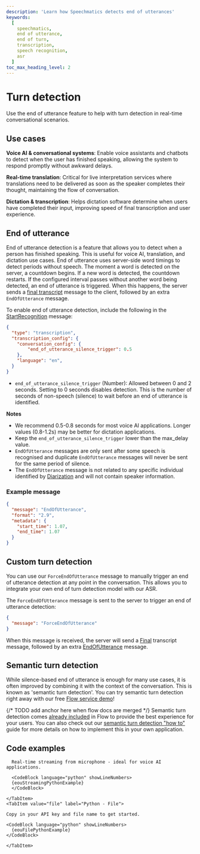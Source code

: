 ```yaml
---
description: 'Learn how Speechmatics detects end of utterances'
keywords:
  [
    speechmatics,
    end of utterance,
    end of turn,
    transcription,
    speech recognition,
    asr
  ]
toc_max_heading_level: 2
---
```


# Turn detection 

Use the end of utterance feature to help with turn detection in real-time conversational scenarios.

## Use cases

**Voice AI & conversational systems**: Enable voice assistants and chatbots to detect when the user has finished speaking, allowing the system to respond promptly without awkward delays.

**Real-time translation**: Critical for live interpretation services where translations need to be delivered as soon as the speaker completes their thought, maintaining the flow of conversation.

**Dictation & transcription**: Helps dictation software determine when users have completed their input, improving speed of final transcription and user experience.


## End of utterance

End of utterance detection is a feature that allows you to detect when a person has finished speaking. This is useful for voice AI, translation, and dictation use cases.
End of utterance uses server-side word timings to detect periods without speech. The moment a word is detected on the server, a countdown begins.
If a new word is detected, the countdown restarts.
If the configured interval passes without another word being detected, an end of utterance is triggered.
When this happens, the server sends a [final transcript](/speech-to-text/realtime/quickstart#final-transcripts) message to the client, followed by an extra `EndOfUtterance` message.

To enable end of utterance detection, include the following in the [StartRecognition](/api-ref/realtime-transcription-websocket#startrecognition) message:

```json
{
  "type": "transcription",
  "transcription_config": {
    "conversation_config": {
        "end_of_utterance_silence_trigger": 0.5
    },
    "language": "en",
  }
}
```
* `end_of_utterance_silence_trigger` (Number): Allowed between 0 and 2 seconds. Setting to 0 seconds disables detection. This is the number of seconds of non-speech (silence) to wait before an end of utterance is identified.

**Notes** 

- We recommend 0.5-0.8 seconds for most voice AI applications. Longer values (0.8-1.2s) may be better for dictation applications.
- Keep the `end_of_utterance_silence_trigger` lower than the max_delay value.
- `EndOfUtterance` messages are only sent after some speech is recognised and duplicate `EndOfUtterance` messages will never be sent for the same period of silence. 
- The `EndOfUtterance` message is not related to any specific individual identified by [Diarization](/speech-to-text/features/diarization) and will not contain speaker information.

### Example message

```json
{
  "message": "EndOfUtterance",
  "format": "2.9",
  "metadata": {
    "start_time": 1.07,
    "end_time": 1.07
  }
}
```

## Custom turn detection

You can use our `ForceEndOfUtterance` message to manually trigger an end of utterance detection at any point in the conversation. This allows you to integrate your own end of turn detection model with our ASR.

The `ForceEndOfUtterance` message is sent to the server to trigger an end of utterance detection:

```json
{
  "message": "ForceEndOfUtterance"
}
```

When this message is received, the server will send a [Final](../../api-ref/realtime-transcription-websocket#addtranscript) transcript message, followed by an extra [EndOfUtterance](../../api-ref/realtime-transcription-websocket#endofutterance) message.

## Semantic turn detection

While silence-based end of utterance is enough for many use cases, it is often improved by combining it with the context of the conversation. This is known as 'semantic turn detection'. You can try semantic turn detection right away with our free [Flow service demo](https://www.speechmatics.com/flow)! 

{/* TODO add anchor here when flow docs are merged */}
Semantic turn detection comes [already included](/voice-agents-flow) in Flow to provide the best experience for your users. You can also check out our [semantic turn detection "how to"](https://blog.speechmatics.com/semantic-turn-detection) guide for more details on how to implement this in your own application.

## Code examples

<Tabs groupId="eou-examples">
    <TabItem value="streaming" label="Python - Live Streaming">

      Real-time streaming from microphone - ideal for voice AI applications.

      <CodeBlock language="python" showLineNumbers>
      {eouStreamingPythonExample}
      </CodeBlock>

    </TabItem>
    <TabItem value="file" label="Python - File">

    Copy in your API key and file name to get started.

    <CodeBlock language="python" showLineNumbers>
      {eouFilePythonExample}
    </CodeBlock>

    </TabItem>
</Tabs>
